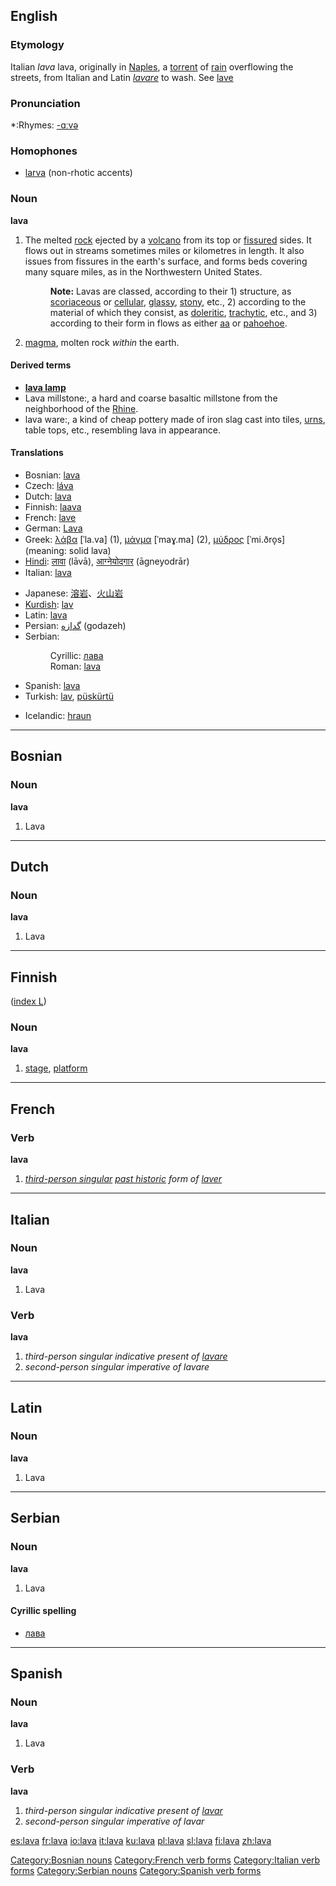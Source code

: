 {{see|Lava}}
{{wikipedia}}
==English==

===Etymology===
Italian ''lava'' lava, originally in [[Naples]], a [[torrent]] of [[rain]] overflowing the streets, from Italian and Latin ''[[lavare]]'' to wash. See [[lave]]

===Pronunciation===
*:Rhymes: [[Rhymes:English:-ɑːvə|-ɑːvə]]

===Homophones===
*[[larva]] (non-rhotic accents)

===Noun===
'''lava''' {{uncountable}}

# The melted [[rock]] ejected by a [[volcano]] from its top or [[fissure]]d sides. It flows out in streams sometimes miles or kilometres in length. It also issues from fissures in the earth's surface, and forms beds covering many square miles, as in the Northwestern United States.
#: '''Note:''' Lavas are classed, according to their 1) structure, as [[scoriaceous]] or [[cellular]], [[glassy]], [[stony]], etc., 2) according to the material of which they consist, as [[doleritic]], [[trachytic]], etc., and 3) according to their form in flows as either [[aa]] or [[pahoehoe]].
# [[magma]], molten rock ''within'' the earth.

====Derived terms====
*'''[[lava lamp]]'''
*Lava millstone:, a hard and coarse basaltic millstone from the neighborhood of the [[Rhine]].
*lava ware:, a kind of cheap pottery made of iron slag cast into tiles, [[urn]]s, table tops, etc., resembling lava in appearance.

====Translations====
{{top}}
*Bosnian: [[lava#Bosnian|lava]] {{f}}
*Czech: [[láva]] {{f}}
*Dutch: [[lava#Dutch|lava]]
*Finnish: [[laava]]
*French: [[lave]] {{f}}
*German: [[Lava]] {{f}}
*Greek: [[λάβα]] [ˈla.va] {{f}} (1), [[μάγμα]] [ˈmaɣ.ma] {{n}} (2), [[μύδρος]] [ˈmi.ðro̞s] {{m}} (meaning: solid lava)
*[[Hindi]]: [[लावा]] (lāvā), [[आग्नेयोद्गार]] (āgneyodrār)
*Italian: [[lava#Italian|lava]] {{f}}
{{mid}}
*Japanese: [[溶岩]]、[[火山岩]]
*[[Kurdish]]: [[lav]] {{f}}
*Latin: [[lava#Latin|lava]]
*Persian: [[گدازه]] (godazeh)
*Serbian:
*:Cyrillic: [[лава#Serbian|лава]] {{f}}
*:Roman: [[lava#Serbian|lava]] {{f}}
*Spanish: [[lava#Spanish|lava]] {{f}}
*Turkish: [[lav]], [[püskürtü]]
{{bottom}}
*Icelandic: [[hraun]] {{n}}

----

==Bosnian==

===Noun===
'''lava''' {{f}}

# Lava

[[Category:Bosnian nouns]]

----

==Dutch==

===Noun===
'''lava'''

# Lava

----

==Finnish==
([[Wiktionary:Finnish_index_l|index L]])

===Noun===
'''lava'''

# [[stage]], [[platform]]

----

==French==

===Verb===
'''lava'''

# ''[[third-person singular]] [[past historic]] form of [[laver#French|laver]]''

[[Category:French verb forms]]

----

==Italian==

===Noun===
'''lava'''

# Lava

===Verb===
'''lava'''

# ''third-person singular indicative present of [[lavare]]''
# ''second-person singular imperative of lavare''
[[Category:Italian verb forms]]

----

==Latin==

===Noun===
'''lava'''

# Lava

----

==Serbian==

===Noun===
'''lava''' {{f}}

# Lava

====Cyrillic spelling====
*[[лава#Serbian|лава]]
[[Category:Serbian nouns]]

----

==Spanish==

===Noun===
'''lava''' {{f}}

# Lava

===Verb===
'''lava'''

# ''third-person singular indicative present of [[lavar]]''
# ''second-person singular imperative of lavar''

[[Category:Spanish verb forms]]

[[es:lava]]
[[fr:lava]]
[[io:lava]]
[[it:lava]]
[[ku:lava]]
[[pl:lava]]
[[sl:lava]]
[[fi:lava]]
[[zh:lava]]